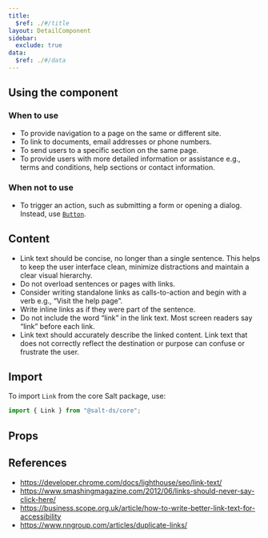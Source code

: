 ```yaml
---
title:
  $ref: ./#/title
layout: DetailComponent
sidebar:
  exclude: true
data:
  $ref: ./#/data
---
```


## Using the component

### When to use

- To provide navigation to a page on the same or different site.
- To link to documents, email addresses or phone numbers.
- To send users to a specific section on the same page.
- To provide users with more detailed information or assistance e.g., terms and conditions, help sections or contact information.

### When not to use

- To trigger an action, such as submitting a form or opening a dialog. Instead, use [`Button`](../button).

## Content

- Link text should be concise, no longer than a single sentence. This helps to keep the user interface clean, minimize distractions and maintain a clear visual hierarchy.
- Do not overload sentences or pages with links.
- Consider writing standalone links as calls-to-action and begin with a verb e.g., “Visit the help page”.
- Write inline links as if they were part of the sentence.
- Do not include the word “link” in the link text. Most screen readers say “link” before each link.
- Link text should accurately describe the linked content. Link text that does not correctly reflect the destination or purpose can confuse or frustrate the user.

## Import

To import `Link` from the core Salt package, use:

```js
import { Link } from "@salt-ds/core";
```

## Props

<PropsTable packageName="core" componentName="Link" />

## References

- https://developer.chrome.com/docs/lighthouse/seo/link-text/
- https://www.smashingmagazine.com/2012/06/links-should-never-say-click-here/
- https://business.scope.org.uk/article/how-to-write-better-link-text-for-accessibility
- https://www.nngroup.com/articles/duplicate-links/
